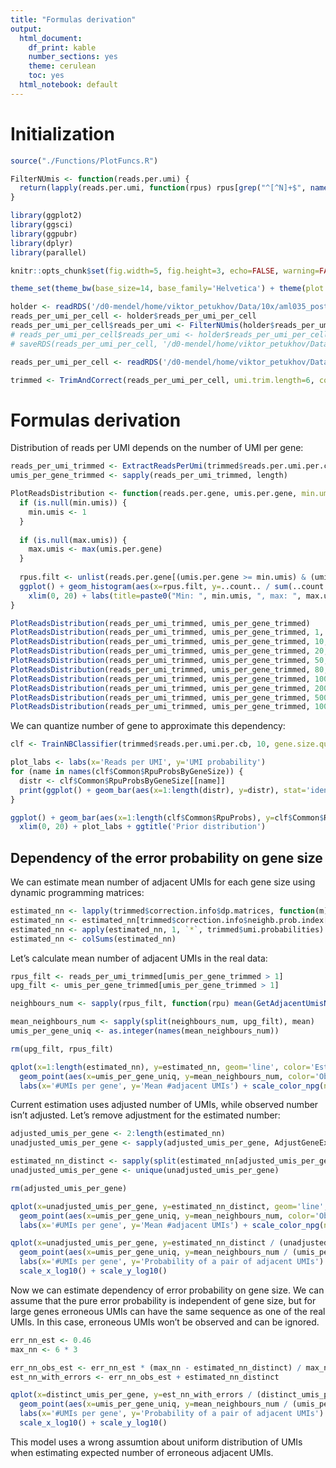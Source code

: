 ```yaml
---
title: "Formulas derivation"
output:
  html_document:
    df_print: kable
    number_sections: yes
    theme: cerulean
    toc: yes
  html_notebook: default
---
```


# Initialization
```r
source("./Functions/PlotFuncs.R")

FilterNUmis <- function(reads.per.umi) {
  return(lapply(reads.per.umi, function(rpus) rpus[grep("^[^N]+$", names(rpus))]))
}
```

```r
library(ggplot2)
library(ggsci)
library(ggpubr)
library(dplyr)
library(parallel)

knitr::opts_chunk$set(fig.width=5, fig.height=3, echo=FALSE, warning=FALSE, message=FALSE)

theme_set(theme_bw(base_size=14, base_family='Helvetica') + theme(plot.title = element_text(hjust = 0.5)))
```

```r
holder <- readRDS('/d0-mendel/home/viktor_petukhov/Data/10x/aml035_post_transplant/est_10_20_umi_quality/aml035ost_transplant.rds')
reads_per_umi_per_cell <- holder$reads_per_umi_per_cell
reads_per_umi_per_cell$reads_per_umi <- FilterNUmis(holder$reads_per_umi_per_cell$reads_per_umi)
# reads_per_umi_per_cell$reads_per_umi <- holder$reads_per_umi_per_cell$reads_per_umi[1:100000]
# saveRDS(reads_per_umi_per_cell, '/d0-mendel/home/viktor_petukhov/Data/10x/aml035_post_transplant/est_10_20_umi_quality/reads_per_umi_subset.rds')
```

```r
reads_per_umi_per_cell <- readRDS('/d0-mendel/home/viktor_petukhov/Data/10x/aml035_post_transplant/est_10_20_umi_quality/reads_per_umi_subset.rds')
```

<!-- Simple filtration of the raw data -->
```r
trimmed <- TrimAndCorrect(reads_per_umi_per_cell, umi.trim.length=6, collisions.adj.step=30, mc.cores.large=20, mc.cores.small=20, verbosity.level=2, prepare.only=T)
```

# Formulas derivation

Distribution of reads per UMI depends on the number of UMI per gene:
```r
reads_per_umi_trimmed <- ExtractReadsPerUmi(trimmed$reads.per.umi.per.cb)
umis_per_gene_trimmed <- sapply(reads_per_umi_trimmed, length)

PlotReadsDistribution <- function(reads.per.gene, umis.per.gene, min.umis=NULL, max.umis=NULL) {
  if (is.null(min.umis)) {
    min.umis <- 1
  }
  
  if (is.null(max.umis)) {
    max.umis <- max(umis.per.gene)
  }
  
  rpus.filt <- unlist(reads.per.gene[(umis.per.gene >= min.umis) & (umis.per.gene <= max.umis)])
  ggplot() + geom_histogram(aes(x=rpus.filt, y=..count.. / sum(..count..)), bins=50) + 
    xlim(0, 20) + labs(title=paste0("Min: ", min.umis, ", max: ", max.umis), x='Reads per UMI', y='UMI probability')
}

PlotReadsDistribution(reads_per_umi_trimmed, umis_per_gene_trimmed)
PlotReadsDistribution(reads_per_umi_trimmed, umis_per_gene_trimmed, 1, 10)
PlotReadsDistribution(reads_per_umi_trimmed, umis_per_gene_trimmed, 10, 20)
PlotReadsDistribution(reads_per_umi_trimmed, umis_per_gene_trimmed, 20, 50)
PlotReadsDistribution(reads_per_umi_trimmed, umis_per_gene_trimmed, 50, 80)
PlotReadsDistribution(reads_per_umi_trimmed, umis_per_gene_trimmed, 80, 100)
PlotReadsDistribution(reads_per_umi_trimmed, umis_per_gene_trimmed, 100, 200)
PlotReadsDistribution(reads_per_umi_trimmed, umis_per_gene_trimmed, 200, 500)
PlotReadsDistribution(reads_per_umi_trimmed, umis_per_gene_trimmed, 500, 1000)
PlotReadsDistribution(reads_per_umi_trimmed, umis_per_gene_trimmed, 1000)
```

We can quantize number of gene to approximate this dependency:
```r
clf <- TrainNBClassifier(trimmed$reads.per.umi.per.cb, 10, gene.size.quants.num=5)

plot_labs <- labs(x='Reads per UMI', y='UMI probability')
for (name in names(clf$Common$RpuProbsByGeneSize)) {
  distr <- clf$Common$RpuProbsByGeneSize[[name]]
  print(ggplot() + geom_bar(aes(x=1:length(distr), y=distr), stat='identity') + xlim(0, 20) + plot_labs + ggtitle(paste0('Quant ', name)))
}

ggplot() + geom_bar(aes(x=1:length(clf$Common$RpuProbs), y=clf$Common$RpuProbs), stat='identity') + 
  xlim(0, 20) + plot_labs + ggtitle('Prior distribution')
```

## Dependency of the error probability on gene size
We can estimate mean number of adjacent UMIs for each gene size using dynamic programming matrices:
```r
estimated_nn <- lapply(trimmed$correction.info$dp.matrices, function(m) colSums(m * 0:(nrow(m) - 1)))
estimated_nn <- estimated_nn[trimmed$correction.info$neighb.prob.index[names(trimmed$umi.probabilities)]] %>% bind_cols()
estimated_nn <- apply(estimated_nn, 1, `*`, trimmed$umi.probabilities)
estimated_nn <- colSums(estimated_nn)
```

Let's calculate mean number of adjacent UMIs in the real data:
```r
rpus_filt <- reads_per_umi_trimmed[umis_per_gene_trimmed > 1]
upg_filt <- umis_per_gene_trimmed[umis_per_gene_trimmed > 1]

neighbours_num <- sapply(rpus_filt, function(rpu) mean(GetAdjacentUmisNum(rpu, rpu, trimmed$correction.info$neighbours.per.umi, total=T, larger=F, smaller=F)$Total, trim=0.2))

mean_neighbours_num <- sapply(split(neighbours_num, upg_filt), mean)
umis_per_gene_uniq <- as.integer(names(mean_neighbours_num))

rm(upg_filt, rpus_filt)

qplot(x=1:length(estimated_nn), y=estimated_nn, geom='line', color='Estimated') + 
  geom_point(aes(x=umis_per_gene_uniq, y=mean_neighbours_num, color='Observed'), size=0.5) + 
  labs(x='#UMIs per gene', y='Mean #adjacent UMIs') + scale_color_npg(name='') + scale_x_log10()
```

Current estimation uses adjusted number of UMIs, while observed number isn't adjusted. Let's remove adjustment for the estimated number:
```r
adjusted_umis_per_gene <- 2:length(estimated_nn)
unadjusted_umis_per_gene <- sapply(adjusted_umis_per_gene, AdjustGeneExpression, trimmed$collisions.info$observed, trimmed$collisions.info$adjusted)

estimated_nn_distinct <- sapply(split(estimated_nn[adjusted_umis_per_gene], unadjusted_umis_per_gene), mean)
unadjusted_umis_per_gene <- unique(unadjusted_umis_per_gene)

rm(adjusted_umis_per_gene)

qplot(x=unadjusted_umis_per_gene, y=estimated_nn_distinct, geom='line', color='Estimated') + 
  geom_point(aes(x=umis_per_gene_uniq, y=mean_neighbours_num, color='Observed'), size=0.5) + 
  labs(x='#UMIs per gene', y='Mean #adjacent UMIs') + scale_color_npg(name='') + scale_x_log10()

qplot(x=unadjusted_umis_per_gene, y=estimated_nn_distinct / (unadjusted_umis_per_gene - 1), geom='line', color='Estimated') + 
  geom_point(aes(x=umis_per_gene_uniq, y=mean_neighbours_num / (umis_per_gene_uniq - 1), color='Observed'), size=0.5) + 
  labs(x='#UMIs per gene', y='Probability of a pair of adjacent UMIs') + scale_color_npg(name='') +
  scale_x_log10() + scale_y_log10()
```

Now we can estimate dependency of error probability on gene size. We can assume that the pure error probability is independent of gene size, but for large genes erroneous UMIs can have the same sequence as one of the real UMIs. In this case, erroneous UMIs won't be observed and can be ignored.
```r
err_nn_est <- 0.46
max_nn <- 6 * 3

err_nn_obs_est <- err_nn_est * (max_nn - estimated_nn_distinct) / max_nn
est_nn_with_errors <- err_nn_obs_est + estimated_nn_distinct

qplot(x=distinct_umis_per_gene, y=est_nn_with_errors / (distinct_umis_per_gene - 1), geom='line', color='Estimated') + 
  geom_point(aes(x=umis_per_gene_uniq, y=mean_neighbours_num / (umis_per_gene_uniq - 1), color='Observed'), size=0.5) + 
  labs(x='#UMIs per gene', y='Probability of a pair of adjacent UMIs') + scale_color_npg(name='') +
  scale_x_log10() + scale_y_log10()
```

This model uses a wrong assumtion about uniform distribution of UMIs when estimating expected number of erroneous adjacent UMIs.
